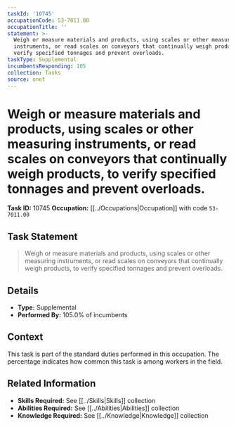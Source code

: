 ```yaml
---
taskId: '10745'
occupationCode: 53-7011.00
occupationTitle: ''
statement: >-
  Weigh or measure materials and products, using scales or other measuring
  instruments, or read scales on conveyors that continually weigh products, to
  verify specified tonnages and prevent overloads.
taskType: Supplemental
incumbentsResponding: 105
collection: Tasks
source: onet
---
```

# Weigh or measure materials and products, using scales or other measuring instruments, or read scales on conveyors that continually weigh products, to verify specified tonnages and prevent overloads.

**Task ID:** 10745
**Occupation:** [[../Occupations|Occupation]] with code `53-7011.00`

## Task Statement

> Weigh or measure materials and products, using scales or other measuring instruments, or read scales on conveyors that continually weigh products, to verify specified tonnages and prevent overloads.

## Details

- **Type:** Supplemental
- **Performed By:** 105.0% of incumbents

## Context

This task is part of the standard duties performed in this occupation. The percentage indicates how common this task is among workers in the field.

## Related Information

- **Skills Required:** See [[../Skills|Skills]] collection
- **Abilities Required:** See [[../Abilities|Abilities]] collection
- **Knowledge Required:** See [[../Knowledge|Knowledge]] collection
